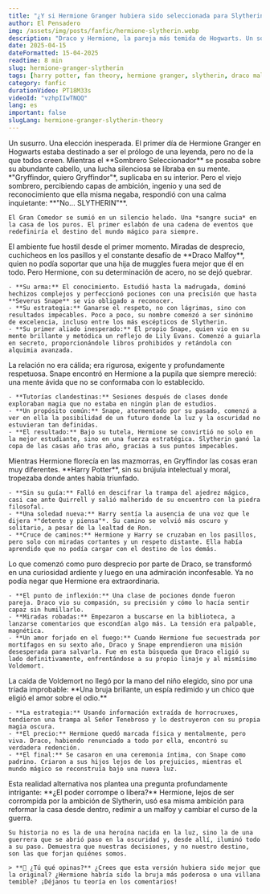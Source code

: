 ```yaml
---
title: "¿Y si Hermione Granger hubiera sido seleccionada para Slytherin? La historia alternativa que cambió todo"
author: El Pensadero
img: /assets/img/posts/fanfic/hermione-slytherin.webp
description: "Draco y Hermione, la pareja más temida de Hogwarts. Un sombrero seleccionador, una elección diferente y un destino que se reescribe por completo. ¿Hubiera sido Hermione la bruja más influyente de su generación? Adéntrate en esta teoría."
date: 2025-04-15
dateFormatted: 15-04-2025
readtime: 8 min
slug: hermione-granger-slytherin
tags: [harry potter, fan theory, hermione granger, slytherin, draco malfoy, what if]
category: fanfic
durationVideo: PT18M33s
videoId: "vzhpIIwTNQQ" 
lang: es
important: false
slugLang: hermione-granger-slytherin-theory
---
```



<Article>
  <Section title="🎩 **El Día que Todo Cambió**">
    Un susurro. Una elección inesperada. El primer día de Hermione Granger en Hogwarts estaba destinado a ser el prólogo de una leyenda, pero no de la que todos creen. Mientras el **Sombrero Seleccionador** se posaba sobre su abundante cabello, una lucha silenciosa se libraba en su mente. *"Gryffindor, quiero Gryffindor"*, suplicaba en su interior. Pero el viejo sombrero, percibiendo capas de ambición, ingenio y una sed de reconocimiento que ella misma negaba, respondió con una calma inquietante: **"No... SLYTHERIN"**.

    El Gran Comedor se sumió en un silencio helado. Una *sangre sucia* en la casa de los puros. El primer eslabón de una cadena de eventos que redefiniría el destino del mundo mágico para siempre.
  </Section>

  <Section
    title="1. 🐍 **La Adaptación: Sobrevivir y Dominar en Slytherin**"
    imgSrc={sortingHat}
    imgAlt="El sombrero seleccionador en la cabeza de Hermione, con los colores de Slytherin"
  >
    El ambiente fue hostil desde el primer momento. Miradas de desprecio, cuchicheos en los pasillos y el constante desafío de **Draco Malfoy**, quien no podía soportar que una hija de muggles fuera mejor que él en todo. Pero Hermione, con su determinación de acero, no se dejó quebrar.

    - **Su arma:** El conocimiento. Estudió hasta la madrugada, dominó hechizos complejos y perfeccionó pociones con una precisión que hasta **Severus Snape** se vio obligado a reconocer.
    - **Su estrategia:** Ganarse el respeto, no con lágrimas, sino con resultados impecables. Poco a poco, su nombre comenzó a ser sinónimo de excelencia, incluso entre los más escépticos de Slytherin.
    - **Su primer aliado inesperado:** El propio Snape, quien vio en su mente brillante y metódica un reflejo de Lily Evans. Comenzó a guiarla en secreto, proporcionándole libros prohibidos y retándola con alquimia avanzada.
  </Section>

  <Section
    title="2. 🧪 **La Conexión Inesperada: Snape y la Alumna Prodigio**"
    imgSrc={snapeHermione}
    imgAlt="Severus Snape observando a Hermione Granger en el aula de pociones de Slytherin"
  >
    La relación no era cálida; era rigurosa, exigente y profundamente respetuosa. Snape encontró en Hermione a la pupila que siempre mereció: una mente ávida que no se conformaba con lo establecido.

    - **Tutorías clandestinas:** Sesiones después de clases donde exploraban magia que no estaba en ningún plan de estudios.
    - **Un propósito común:** Snape, atormentado por su pasado, comenzó a ver en ella la posibilidad de un futuro donde la luz y la oscuridad no estuvieran tan definidas.
    - **El resultado:** Bajo su tutela, Hermione se convirtió no solo en la mejor estudiante, sino en una fuerza estratégica. Slytherin ganó la copa de las casas año tras año, gracias a sus puntos impecables.
  </Section>

  <Section
    title="3. 💔 **El Efecto Mariposa: Un Harry Potter Diferente**"
  >
    Mientras Hermione florecía en las mazmorras, en Gryffindor las cosas eran muy diferentes. **Harry Potter**, sin su brújula intelectual y moral, tropezaba donde antes había triunfado.

    - **Sin su guía:** Falló en descifrar la trampa del ajedrez mágico, casi cae ante Quirrell y salió malherido de su encuentro con la piedra filosofal.
    - **Una soledad nueva:** Harry sentía la ausencia de una voz que le dijera *"detente y piensa"*. Su camino se volvió más oscuro y solitario, a pesar de la lealtad de Ron.
    - **Cruce de caminos:** Hermione y Harry se cruzaban en los pasillos, pero solo con miradas cortantes y un respeto distante. Ella había aprendido que no podía cargar con el destino de los demás.
  </Section>

  <Section
    title="4. ❤️‍🔥 **De la Rivalidad a la Admiración: El Nacimiento de Dramione**"
    imgSrc={dramionePowerCouple}
    imgAlt="Draco Malfoy y Hermione Granger de adultos, de espaldas, mirando hacia Hogwarts, con varitas en mano"
  >
    Lo que comenzó como puro desprecio por parte de Draco, se transformó en una curiosidad ardiente y luego en una admiración inconfesable. Ya no podía negar que Hermione era extraordinaria.

    - **El punto de inflexión:** Una clase de pociones donde fueron pareja. Draco vio su compasión, su precisión y cómo lo hacía sentir capaz sin humillarlo.
    - **Miradas robadas:** Empezaron a buscarse en la biblioteca, a lanzarse comentarios que escondían algo más. La tensión era palpable, magnética.
    - **Un amor forjado en el fuego:** Cuando Hermione fue secuestrada por mortífagos en su sexto año, Draco y Snape emprendieron una misión desesperada para salvarla. Fue en esta búsqueda que Draco eligió su lado definitivamente, enfrentándose a su propio linaje y al mismísimo Voldemort.
  </Section>

  <Section title="5. ⚔️ **La Guerra: Una Victoria Distinta**">
    La caída de Voldemort no llegó por la mano del niño elegido, sino por una tríada improbable: **Una bruja brillante, un espía redimido y un chico que eligió el amor sobre el odio.**

    - **La estrategia:** Usando información extraída de horrocruxes, tendieron una trampa al Señor Tenebroso y lo destruyeron con su propia magia oscura.
    - **El precio:** Hermione quedó marcada física y mentalmente, pero viva. Draco, habiendo renunciado a todo por ella, encontró su verdadera redención.
    - **El final:** Se casaron en una ceremonia íntima, con Snape como padrino. Criaron a sus hijos lejos de los prejuicios, mientras el mundo mágico se reconstruía bajo una nueva luz.
  </Section>

  <Section title="🔮 **Conclusión: ¿Un Futuro Mejor?**">
    Esta realidad alternativa nos plantea una pregunta profundamente intrigante: **¿El poder corrompe o libera?** Hermione, lejos de ser corrompida por la ambición de Slytherin, usó esa misma ambición para reformar la casa desde dentro, redimir a un malfoy y cambiar el curso de la guerra.

    Su historia no es la de una heroína nacida en la luz, sino la de una guerrera que se abrió paso en la oscuridad y, desde allí, iluminó todo a su paso. Demuestra que nuestras decisiones, y no nuestro destino, son las que forjan quiénes somos.

    > **📣 ¿Tú qué opinas?** ¿Crees que esta versión hubiera sido mejor que la original? ¿Hermione habría sido la bruja más poderosa o una villana temible? ¡Déjanos tu teoría en los comentarios!
  </Section>
</Article>